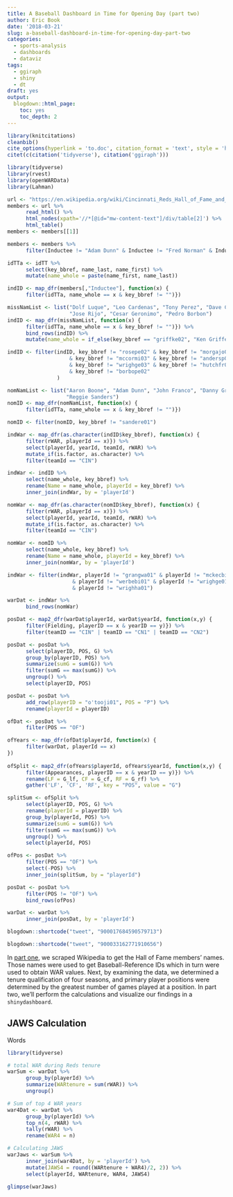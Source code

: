 ```yaml
---
title: A Baseball Dashboard in Time for Opening Day (part two)
author: Eric Book
date: '2018-03-21'
slug: a-baseball-dashboard-in-time-for-opening-day-part-two
categories:
  - sports-analysis
  - dashboards
  - dataviz
tags:
  - ggiraph
  - shiny
  - dt
draft: yes
output:
  blogdown::html_page:
    toc: yes
    toc_depth: 2
---
```




```r
library(knitcitations)
cleanbib()
cite_options(hyperlink = 'to.doc', citation_format = 'text', style = 'html')
citet(c(citation('tidyverse'), citation('ggiraph')))
```


```r

library(tidyverse)
library(rvest)
library(openWARData)
library(Lahman)

url <- "https://en.wikipedia.org/wiki/Cincinnati_Reds_Hall_of_Fame_and_Museum#Cincinnati_Reds_Hall_of_Fame_members"
members <- url %>%
      read_html() %>%
      html_nodes(xpath='//*[@id="mw-content-text"]/div/table[2]') %>%
      html_table()
members <- members[[1]]

members <- members %>% 
      filter(Inductee != "Adam Dunn" & Inductee != "Fred Norman" & Inductee != "Dave Bristol")

idTTa <- idTT %>%
      select(key_bbref, name_last, name_first) %>%
      mutate(name_whole = paste(name_first, name_last))

indID <- map_dfr(members[,"Inductee"], function(x) {
      filter(idTTa, name_whole == x & key_bbref != "")})

missNamList <- list("Dolf Luque", "Leo Cardenas", "Tony Perez", "Dave Concepcion", "Ken Griffey",
                    "Jose Rijo", "Cesar Geronimo", "Pedro Borbon")
indID <- map_dfr(missNamList, function(x) {
      filter(idTTa, name_whole == x & key_bbref != "")}) %>% 
      bind_rows(indID) %>% 
      mutate(name_whole = if_else(key_bbref == "griffke02", "Ken Griffey Jr", name_whole))

indID <- filter(indID, key_bbref != "rosepe02" & key_bbref != "morgajo01"
                    & key_bbref != "mccormi03" & key_bbref != "andersp01" 
                    & key_bbref != "wrighge03" & key_bbref != "hutchfr01"
                    & key_bbref != "borbope02"    
                )

nomNamList <- list("Aaron Boone", "Adam Dunn", "John Franco", "Danny Graves", "Scott Rolen",
                   "Reggie Sanders")
nomID <- map_dfr(nomNamList, function(x) {
      filter(idTTa, name_whole == x & key_bbref != "")})

nomID <- filter(nomID, key_bbref != "sandere01")

indWar <- map_dfr(as.character(indID$key_bbref), function(x) {
      filter(rWAR, playerId == x)}) %>%
      select(playerId, yearId, teamId, rWAR) %>%
      mutate_if(is.factor, as.character) %>% 
      filter(teamId == "CIN")

indWar <- indID %>% 
      select(name_whole, key_bbref) %>% 
      rename(Name = name_whole, playerId = key_bbref) %>% 
      inner_join(indWar, by = 'playerId')

nomWar <- map_dfr(as.character(nomID$key_bbref), function(x) {
      filter(rWAR, playerId == x)}) %>%
      select(playerId, yearId, teamId, rWAR) %>%
      mutate_if(is.factor, as.character) %>% 
      filter(teamId == "CIN")

nomWar <- nomID %>% 
      select(name_whole, key_bbref) %>% 
      rename(Name = name_whole, playerId = key_bbref) %>% 
      inner_join(nomWar, by = 'playerId')

indWar <- filter(indWar, playerId != "grangwa01" & playerId != "mckecbi01"
                     & playerId != "werbebi01" & playerId != "wrighge01"
                     & playerId != "wrighha01")

warDat <- indWar %>% 
      bind_rows(nomWar)

posDat <- map2_dfr(warDat$playerId, warDat$yearId, function(x,y) {
      filter(Fielding, playerID == x & yearID == y)}) %>% 
      filter(teamID == "CIN" | teamID == "CN1" | teamID == "CN2")

posDat <- posDat %>%
      select(playerID, POS, G) %>% 
      group_by(playerID, POS) %>% 
      summarize(sumG = sum(G)) %>% 
      filter(sumG == max(sumG)) %>% 
      ungroup() %>% 
      select(playerID, POS)

posDat <- posDat %>% 
      add_row(playerID = "o'tooji01", POS = "P") %>% 
      rename(playerId = playerID)

ofDat <- posDat %>% 
      filter(POS == "OF")

ofYears <- map_dfr(ofDat$playerId, function(x) {
      filter(warDat, playerId == x)
})
      
ofSplit <- map2_dfr(ofYears$playerId, ofYears$yearId, function(x,y) {
      filter(Appearances, playerID == x & yearID == y)}) %>% 
      rename(LF = G_lf, CF = G_cf, RF = G_rf) %>% 
      gather('LF', 'CF', 'RF', key = "POS", value = "G")

splitSum <- ofSplit %>% 
      select(playerID, POS, G) %>%
      rename(playerId = playerID) %>%
      group_by(playerId, POS) %>% 
      summarize(sumG = sum(G)) %>% 
      filter(sumG == max(sumG)) %>% 
      ungroup() %>% 
      select(playerId, POS)

ofPos <- posDat %>% 
      filter(POS == "OF") %>% 
      select(-POS) %>% 
      inner_join(splitSum, by = "playerId")

posDat <- posDat %>% 
      filter(POS != "OF") %>%
      bind_rows(ofPos)

warDat <- warDat %>% 
      inner_join(posDat, by = 'playerId')

```


``` r
blogdown::shortcode("tweet", "900017684590579713")
```


```r
blogdown::shortcode("tweet", "900033162771910656")
```


In [part one](), we scraped Wikipedia to get the Hall of Fame members' names. Those names were used to get Baseball-Reference IDs which in turn were used to obtain WAR values. Next, by examining the data, we determined a tenure qualification of four seasons, and primary player positions were determined by the greatest number of games played at a position. In part two, we'll perform the calculations and visualize our findings in a `shinydashboard`.



## JAWS Calculation


Words


```r

library(tidyverse)

# total WAR during Reds tenure
warSum <- warDat %>%
      group_by(playerId) %>%
      summarize(WARtenure = sum(rWAR)) %>% 
      ungroup()

# Sum of top 4 WAR years
war4Dat <- warDat %>%
      group_by(playerId) %>%
      top_n(4, rWAR) %>%
      tally(rWAR) %>%
      rename(WAR4 = n)

# Calculating JAWS
warJaws <- warSum %>% 
      inner_join(war4Dat, by = 'playerId') %>% 
      mutate(JAWS4 = round((WARtenure + WAR4)/2, 2)) %>% 
      select(playerId, WARtenure, WAR4, JAWS4)

glimpse(warJaws)

```